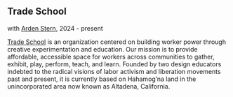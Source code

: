 ## Trade School

<Cover src="TS-still-here.jpg" />

with [Arden Stern](https://www.typeandform.com/), 2024 - present

[Trade School](https://www.gototradeschool.org/en) is an organization centered on building worker power through creative experimentation and education. Our mission is to provide affordable, accessible space for workers across communities to gather, exhibit, play, perform, teach, and learn. Founded by two design educators indebted to the radical visions of labor activism and liberation movements past and present, it is currently based on Hahamog’na land in the unincorporated area now known as Altadena, California.
